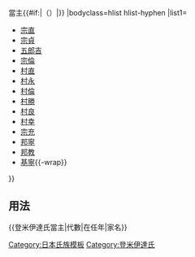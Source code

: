 {{Navbox
|name=登米伊達氏當主
|title=[[file:Kuyo.svg|20px]][[白石氏|登米伊達氏]]{{#if:{{{1|}}}|{{{1|}}}|}}當主{{#if:{{{2|}}}|（{{{2|}}}）|}}
|bodyclass=hlist hlist-hyphen
|list1=
*[[白石宗直|宗直]]
*[[白石宗貞|宗貞]]   
*[[伊達五郎吉|五郎吉]]   
*[[伊達宗倫 (登米伊達氏)|宗倫]]  
*[[伊達村直|村直]]   
*[[伊達村永|村永]]   
*[[伊達村倫 (登米伊達氏)|村倫]]   
*[[田村村隆|村勝]]   
*[[伊達村良|村良]]  
*[[伊達村幸|村幸]]   
*[[伊達宗充|宗充]]   
*[[伊達邦寧|邦寧]]   
*[[伊達邦教|邦教]]
*[[伊達基寧|基寧]]{{-wrap}}
}}<noinclude>

== 用法 ==
<nowiki>{{登米伊達氏當主|代數|在任年|家名}}</nowiki>
[[Category:日本氏族模板]]
[[Category:登米伊達氏]]
</noinclude>
